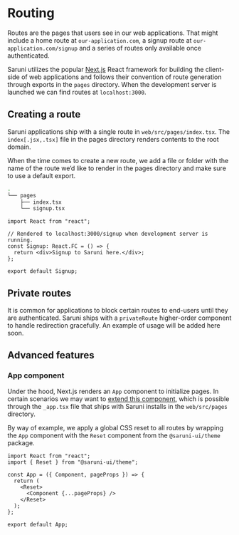 # Routing

Routes are the pages that users see in our web applications. That might include a home route at `our-application.com`, a signup route at `our-application.com/signup` and a series of routes only available once authenticated.

Saruni utilizes the popular [Next.js](https://nextjs.org/) React framework for building the client-side of web applications and follows their convention of route generation through exports in the `pages` directory. When the development server is launched we can find routes at `localhost:3000`.

## Creating a route

Saruni applications ship with a single route in `web/src/pages/index.tsx`. The `index[.jsx,.tsx]` file in the pages directory renders contents to the root domain.

When the time comes to create a new route, we add a file or folder with the name of the route we’d like to render in the pages directory and make sure to use a default export.

```bash
.
└── pages
    ├── index.tsx
    └── signup.tsx
```

```tsx
import React from "react";

// Rendered to localhost:3000/signup when development server is running.
const Signup: React.FC = () => {
  return <div>Signup to Saruni here.</div>;
};

export default Signup;
```

## Private routes

It is common for applications to block certain routes to end-users until they are authenticated. Saruni ships with a `privateRoute` higher-order component to handle redirection gracefully. An example of usage will be added here soon.

## Advanced features

### App component

Under the hood, Next.js renders an `App` component to initialize pages. In certain scenarios we may want to [extend this component](https://nextjs.org/docs/advanced-features/custom-app), which is possible through the `_app.tsx` file that ships with Saruni installs in the `web/src/pages` directory.

By way of example, we apply a global CSS reset to all routes by wrapping the `App` component with the `Reset` component from the `@saruni-ui/theme` package.

```tsx
import React from "react";
import { Reset } from "@saruni-ui/theme";

const App = ({ Component, pageProps }) => {
  return (
    <Reset>
      <Component {...pageProps} />
    </Reset>
  );
};

export default App;
```
